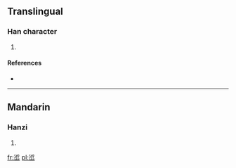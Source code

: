 ==Translingual==

===Han character===
{{Han char|rn=46|rad=山|as=07|sn=10|four=|canj=水中山 (ELU)}}

# {{defn|Han|sort=山07}}

====References====
* {{Han ref|kx=0312.190|dkj=08123|dj=0613.010|hdz=10776.030|uh=5CFE|ud=23806}}

----

==Mandarin==

===Hanzi===
{{cmn-hanzi|pin=[[yīn]] ([[yin1]])|wg=yin<sup>1</sup>}}

# {{defn|lang=cmn|sort=山07}}

[[fr:峾]]
[[pl:峾]]